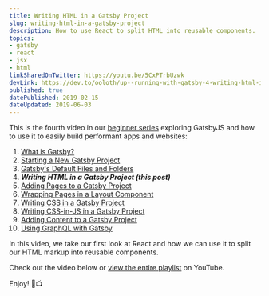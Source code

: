 ```yaml
---
title: Writing HTML in a Gatsby Project
slug: writing-html-in-a-gatsby-project
description: How to use React to split HTML into reusable components.
topics:
- gatsby
- react
- jsx
- html
linkSharedOnTwitter: https://youtu.be/5CxPTrbUzwk
devLink: https://dev.to/ooloth/up--running-with-gatsby-4-writing-html-in-a-gatsby-project-1362
published: true
datePublished: 2019-02-15
dateUpdated: 2019-06-03
---
```



This is the fourth video in our [beginner series](https://www.youtube.com/watch?v=jAa1wh5ATm0&list=PLHBEcHVSROXQQhXpNhmiVKKcw72Cc0V-U) exploring GatsbyJS and how to use it to easily build performant apps and websites:

1. [What is Gatsby?](https://www.michaeluloth.com/what-is-gatsby)
2. [Starting a New Gatsby Project](https://www.michaeluloth.com/starting-a-new-gatsby-project)
3. [Gatsby's Default Files and Folders](https://www.michaeluloth.com/gatsbys-default-files-and-folders)
4. **_Writing HTML in a Gatsby Project (this post)_**
5. [Adding Pages to a Gatsby Project](https://www.michaeluloth.com/adding-pages-to-a-gatsby-project)
6. [Wrapping Pages in a Layout Component](https://www.michaeluloth.com/wrapping-pages-in-a-layout-component)
7. [Writing CSS in a Gatsby Project](https://www.michaeluloth.com/writing-css-in-a-gatsby-project)
8. [Writing CSS-in-JS in a Gatsby Project](https://www.michaeluloth.com/writing-css-in-js-in-a-gatsby-project)
9. [Adding Content to a Gatsby Project](https://www.michaeluloth.com/adding-content-to-a-gatsby-project)
10. [Using GraphQL with Gatsby](https://www.michaeluloth.com/using-graphql-with-gatsby/)

In this video, we take our first look at React and how we can use it to split our HTML markup into reusable components.

Check out the video below or [view the entire playlist](https://www.youtube.com/watch?v=jAa1wh5ATm0&list=PLHBEcHVSROXQQhXpNhmiVKKcw72Cc0V-U) on YouTube.

Enjoy! 🎉📺

<VideoEmbed embedURL="https://www.youtube.com/embed/MMFvFtpyoIQ" />